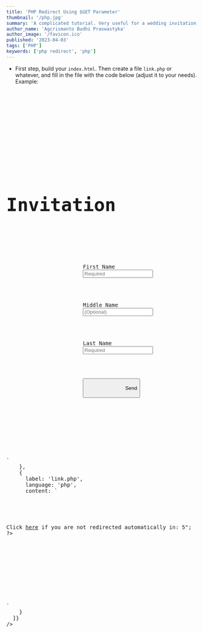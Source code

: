 ```yaml
---
title: 'PHP Redirect Using $GET Parameter'
thumbnail: '/php.jpg'
summary: 'A complicated tutorial. Very useful for a wedding invitation web.'
author_name: 'Agcrismanto Budhi Praswastyka'
author_image: '/favicon.ico'
published: '2023-04-03'
tags: ['PHP']
keywords: ['php redirect', 'php']
---
```


- First step, build your `index.html`. Then create a file `link.php` or whatever, and fill in the file with the code below (adjust it to your needs). Example:

<Pre
  codeBlocks={[
    {
      label: 'index.html',
      content: `<html lang="en" data-bs-theme="dark">
<head>
    <meta charset="utf-8">
    <meta name="viewport" content="width=device-width, initial-scale=1">    
    <title>Invitation</title>    
</head>
<body>
    	<form method="GET" action="link.php">
            <div class="container">
                <div class="border rounded-3 p-3">
                    <h1 class="font-estetik text-center mb-3" style="font-size: 3rem;">Invitation</h1>
                    <input type="hidden" id="idbalasan">
                    <div class="mb-1" id="balasan"></div>
                    <div class="mb-3">
                        <label class="form-label">First Name</label>
                        <input name="name" type="text" class="form-control shadow-sm" id="formnama" placeholder="Required" required>
                    </div>
                    <div class="mb-3">
                        <label class="form-label">Middle Name</label>
                        <input name="mname" type="text" class="form-control shadow-sm" id="formnama" placeholder="(Optional)">
                    </div>
                    <div class="mb-3">
                        <label class="form-label">Last Name</label>
                        <input name="lname" type="text" class="form-control shadow-sm" id="formnama" placeholder="Required" required>
                    </div>
                    <div class="d-grid mb-2">
                        <button class="btn btn-primary btn-sm rounded shadow" id="kirim">
                            Send<i class="fa-solid fa-paper-plane ms-1"></i>
                        </button>
                    </div>
                </div>
            </div>
          </form>
</body>
</html>`
    },
    {
      label: 'link.php',
      language: 'php',
      content: `<html>
<head>
        <title>PHP REDIRECT FROM SUBMISSION FORM USING GET PARAMETER</title>
</head>
<body>
<!-- Start Get Parameters -->
<?php
$name = $_GET['name'];
$mname = $_GET['mname'];
$lname = $_GET['lname'];

echo "<h2>Click <a href=https://example.com/?to=$name%20$mname%20$lname>here</a> if you are not redirected automatically in: <span id=seconds>5<span></h2>";
?>

<?php
$url;
$time = 5500; // time in milliseconds
switch ($_GET['name']) {
    case '':
    default:
    $url = "https://example.com";
    break;
}
?>

<!-- Start Redirect -->
<script type="text/javascript">
    setTimeout("window.location='<?php echo $url . "/?to=$name" . "%20" . "$mname" . "%20" . "$lname"; ?>'", <?php echo $time; ?>);
</script>

<!-- Start Countdown -->
<script type="text/javascript">
var seconds = 5; // seconds for HTML
var foo; // variable for clearInterval() function
function updateSecs() {
    document.getElementById("seconds").innerHTML = seconds;
    seconds--;
    if (seconds == -0) {
        clearInterval(foo);
        redirect();
    }
}
function countdownTimer() {
    foo = setInterval(function () {
        updateSecs()
    }, 950);
}
countdownTimer();
</script>
</body>
</html>`
    }
  ]}
/>